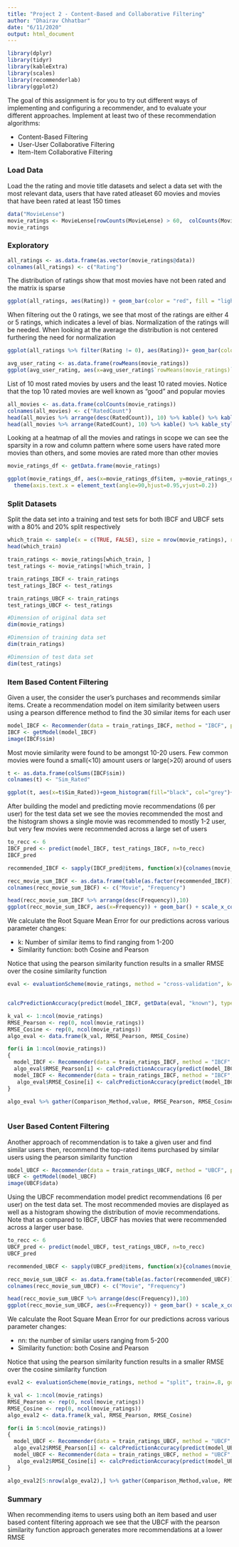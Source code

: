 ---
title: "Project 2 - Content-Based and Collaborative Filtering"
author: "Dhairav Chhatbar"
date: "6/11/2020"
output: html_document
---

```{r, message=FALSE, warning=FALSE}
library(dplyr)
library(tidyr)
library(kableExtra)
library(scales)
library(recommenderlab)
library(ggplot2)
```

The goal of this assignment is for you to try out different ways of implementing and configuring a 
recommender, and to evaluate your different approaches. Implement at least two of these recommendation algorithms:  
  
* Content-Based Filtering 
* User-User Collaborative Filtering 
* Item-Item Collaborative Filtering

### Load Data
Load the the rating and movie title datasets and select a data set with the most relevant data, users that have rated atleaset 60 movies and movies that have been rated at least  150 times

```{r}
data("MovieLense")
movie_ratings <- MovieLense[rowCounts(MovieLense) > 60,  colCounts(MovieLense) > 150] 
movie_ratings


```
### Exploratory 

```{r}
all_ratings <- as.data.frame(as.vector(movie_ratings@data))
colnames(all_ratings) <- c("Rating")
```

The distribution of ratings show that most movies have not been rated and the matrix is sparse
```{r}
ggplot(all_ratings, aes(Rating)) + geom_bar(color = "red", fill = "light pink")
```
When filtering out the 0 ratings, we see that most of the ratings are either 4 or 5 ratings, which indicates a level of bias. Normalization of the ratings will be needed. When looking at the average the distribution is not centered furthering the need for normalization

```{r, message=FALSE, warning=FALSE}
ggplot(all_ratings %>% filter(Rating != 0), aes(Rating))+ geom_bar(color = "red", fill = "light pink")

avg_user_rating <- as.data.frame(rowMeans(movie_ratings))
ggplot(avg_user_rating, aes(x=avg_user_rating$`rowMeans(movie_ratings)`))+geom_histogram(fill="light pink", col="grey") + xlab("Rating") + labs(y="Count", title = "Average Rating")
```


List of 10 most rated movies by users and the least 10 rated movies. Notice that the top 10 rated movies are well known as "good" and popular movies
```{r}
all_movies <- as.data.frame(colCounts(movie_ratings))
colnames(all_movies) <- c("RatedCount")
head(all_movies %>% arrange(desc(RatedCount)), 10) %>% kable() %>% kable_styling(bootstrap_options = "striped", full_width = F)
head(all_movies %>% arrange(RatedCount), 10) %>% kable() %>% kable_styling(bootstrap_options = "striped", full_width = F)
```
Looking at a heatmap of all the movies and ratings in scope we can see the sparsity in a row and column pattern where some users have rated more movies than others, and some movies are rated more than other movies

```{r, warning=FALSE, fig.width=35, fig.height=40}
movie_ratings_df <- getData.frame(movie_ratings) 

ggplot(movie_ratings_df, aes(x=movie_ratings_df$item, y=movie_ratings_df$user, fill=movie_ratings_df$rating)) + geom_tile() + 
  theme(axis.text.x = element_text(angle=90,hjust=0.95,vjust=0.2))

```




### Split Datasets
Split the data set into a training and test sets for both IBCF and UBCF sets with a 80% and 20% split respectively
```{r}

which_train <- sample(x = c(TRUE, FALSE), size = nrow(movie_ratings), replace = TRUE, prob = c(0.8, 0.2))
head(which_train)

train_ratings <- movie_ratings[which_train, ]
test_ratings <- movie_ratings[!which_train, ]

train_ratings_IBCF <- train_ratings
test_ratings_IBCF <- test_ratings

train_ratings_UBCF <- train_ratings
test_ratings_UBCF <- test_ratings

#Dimension of original data set
dim(movie_ratings)

#Dimension of training data set
dim(train_ratings)

#Dimension of test data set
dim(test_ratings)

```


### Item Based Content Filtering
Given a user, the consider the user's purchases and recommends similar items. Create a recommendation model on item similarity between users using a pearson difference method to find the 30 similar items for each user
```{r, fig.width=15, fig.height=20, warning=FALSE}
model_IBCF <- Recommender(data = train_ratings_IBCF, method = "IBCF", parameter = list(k = 30, method = "pearson"))
IBCF <- getModel(model_IBCF)
image(IBCF$sim)

```
Most movie similarity were found to be amongst 10-20 users. Few common movies were found a small(<10) amount users or large(>20) around of users

```{r, warning=FALSE, message=FALSE}
t <- as.data.frame(colSums(IBCF$sim))
colnames(t) <- "Sim_Rated"

ggplot(t, aes(x=t$Sim_Rated))+geom_histogram(fill="black", col="grey")+xlab("Similar Items Rated")+ylab("Count")
```
After building the model and predicting movie recommendations (6 per user) for the test data set we see the movies recommended the most and the histogram shows a single movie was recommended to mostly 1-2 user, but very few movies were recommended across a large set of users
```{r}
to_recc <- 6
IBCF_pred <- predict(model_IBCF, test_ratings_IBCF, n=to_recc)
IBCF_pred

recommended_IBCF <- sapply(IBCF_pred@items, function(x){colnames(movie_ratings)[x]})

recc_movie_sum_IBCF <- as.data.frame(table(as.factor(recommended_IBCF)))
colnames(recc_movie_sum_IBCF) <- c("Movie", "Frequency")

head(recc_movie_sum_IBCF %>% arrange(desc(Frequency)),10)
ggplot(recc_movie_sum_IBCF, aes(x=Frequency)) + geom_bar() + scale_x_continuous("Movie Recommendation Frequency", labels = recc_movie_sum_IBCF$Frequency, breaks = recc_movie_sum_IBCF$Frequency) + ylab("Count")

```
We calculate the Root Square Mean Error for our predictions across various parameter changes:  
  
* k: Number of similar items to find ranging from 1-200  
* Similarity function: both Cosine and Pearson 
  
Notice that using the pearson similarity function results in a smaller RMSE over the cosine similarity function
```{r}


eval <- evaluationScheme(movie_ratings, method = "cross-validation", k=3, goodRating=4, given=9)


calcPredictionAccuracy(predict(model_IBCF, getData(eval, "known"), type="ratings"), getData(eval, "unknown"))[1]

k_val <- 1:ncol(movie_ratings)
RMSE_Pearson <- rep(0, ncol(movie_ratings))
RMSE_Cosine <- rep(0, ncol(movie_ratings))
algo_eval <- data.frame(k_val, RMSE_Pearson, RMSE_Cosine)

for(i in 1:ncol(movie_ratings))
{
  model_IBCF <- Recommender(data = train_ratings_IBCF, method = "IBCF", parameter = list(k = i, method = "pearson"))
  algo_eval$RMSE_Pearson[i] <- calcPredictionAccuracy(predict(model_IBCF, getData(eval, "known"), type="ratings"), getData(eval, "unknown"))[1]
  model_IBCF <- Recommender(data = train_ratings_IBCF, method = "IBCF", parameter = list(k = i, method = "cosine"))
   algo_eval$RMSE_Cosine[i] <- calcPredictionAccuracy(predict(model_IBCF, getData(eval, "known"), type="ratings"), getData(eval, "unknown"))[1]
}

algo_eval %>% gather(Comparison_Method,value, RMSE_Pearson, RMSE_Cosine) %>% ggplot(aes(x=`k_val`, y=value, colour=Comparison_Method)) + geom_line(size=1) + labs(x="k",y="RMSE")
  
```


### User Based Content Filtering
Another approach of recommendation is to take a given user and find similar users then, recommend the top-rated items purchased by 
similar users using the pearson similarity function
```{r, fig.width=20, fig.height=25}
model_UBCF <- Recommender(data = train_ratings_UBCF, method = "UBCF", parameter = list(method = "pearson"))
UBCF <- getModel(model_UBCF)
image(UBCF$data)


```
Using the UBCF recommendation model predict recommendations (6 per user) on the test data set. The most recommended movies are displayed as well as a histogram showing the distribution of movie recommendations. Note that as compared to IBCF, UBCF has movies that were recommended across a larger user base. 

```{r}
to_recc <- 6
UBCF_pred <- predict(model_UBCF, test_ratings_UBCF, n=to_recc)
UBCF_pred

recommended_UBCF <- sapply(UBCF_pred@items, function(x){colnames(movie_ratings)[x]})

recc_movie_sum_UBCF <- as.data.frame(table(as.factor(recommended_UBCF)))
colnames(recc_movie_sum_UBCF) <- c("Movie", "Frequency")

head(recc_movie_sum_UBCF %>% arrange(desc(Frequency)),10)
ggplot(recc_movie_sum_UBCF, aes(x=Frequency)) + geom_bar() + scale_x_continuous("Movie Recommendation Frequency", labels = recc_movie_sum_UBCF$Frequency, breaks = recc_movie_sum_UBCF$Frequency) + ylab("Count")
```

We calculate the Root Square Mean Error for our predictions across various parameter changes:  
  
* nn: the number of similar users ranging from 5-200  
* Similarity function: both Cosine and Pearson 
  
Notice that using the pearson similarity function results in a smaller RMSE over the cosine similarity function

```{r}

eval2 <- evaluationScheme(movie_ratings, method = "split", train=.8, goodRating=4, given=9)

k_val <- 1:ncol(movie_ratings)
RMSE_Pearson <- rep(0, ncol(movie_ratings))
RMSE_Cosine <- rep(0, ncol(movie_ratings))
algo_eval2 <- data.frame(k_val, RMSE_Pearson, RMSE_Cosine)

for(i in 5:ncol(movie_ratings))
{
  model_UBCF <- Recommender(data = train_ratings_UBCF, method = "UBCF", parameter = list(nn=i, method = "pearson"))
  algo_eval2$RMSE_Pearson[i] <- calcPredictionAccuracy(predict(model_UBCF, getData(eval2, "known"), type="ratings"), getData(eval2, "unknown"))[1]
  model_UBCF <- Recommender(data = train_ratings_UBCF, method = "UBCF", parameter = list(nn=i, method = "cosine"))
   algo_eval2$RMSE_Cosine[i] <- calcPredictionAccuracy(predict(model_UBCF, getData(eval, "known"), type="ratings"), getData(eval, "unknown"))[1]
}

algo_eval2[5:nrow(algo_eval2),] %>% gather(Comparison_Method,value, RMSE_Pearson, RMSE_Cosine) %>% ggplot(aes(x=`k_val`, y=value, colour=Comparison_Method)) + geom_line(size=1) + labs(x="nn",y="RMSE")

```

### Summary
When recommending items to users using both an item based and user based content filtering approach we see that the UBCF with the pearson similarity function approach generates more recommendations at a lower RMSE
